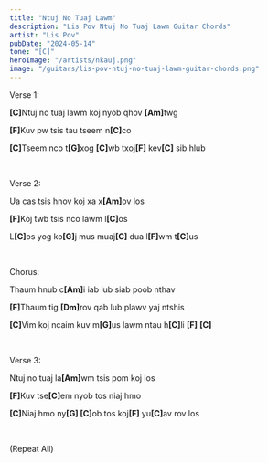 ```yaml
---
title: "Ntuj No Tuaj Lawm"
description: "Lis Pov Ntuj No Tuaj Lawm Guitar Chords"
artist: "Lis Pov"
pubDate: "2024-05-14"
tone: "[C]"
heroImage: "/artists/nkauj.png"
image: "/guitars/lis-pov-ntuj-no-tuaj-lawm-guitar-chords.png"
---
```


Verse 1:

<b>[C]</b>Ntuj no tuaj lawm koj nyob qhov <b>[Am]</b>twg

<b>[F]</b>Kuv pw tsis tau tseem n<b>[C]</b>co

<b>[C]</b>Tseem nco t<b>[G]</b>xog <b>[C]</b>wb txoj<b>[F]</b> kev<b>[C]</b> sib
hlub

<br />

Verse 2:

Ua cas tsis hnov koj xa x<b>[Am]</b>ov los

<b>[F]</b>Koj twb tsis nco lawm l<b>[C]</b>os

L<b>[C]</b>os yog ko<b>[G]</b>j mus muaj<b>[C]</b> dua l<b>[F]</b>wm t<b>[C]</b>us

<br />

Chorus:

Thaum hnub c<b>[Am]</b>i iab lub siab poob nthav

<b>[F]</b>Thaum tig <b>[Dm]</b>rov qab lub plawv yaj ntshis

<b>[C]</b>Vim koj ncaim kuv m<b>[G]</b>us lawm ntau h<b>[C]</b>li <b>[F]</b> <b>[C]</b>

<br />

Verse 3:

Ntuj no tuaj la<b>[Am]</b>wm tsis pom koj los

<b>[F]</b>Kuv tse<b>[C]</b>em nyob tos niaj hmo

<b>[C]</b>Niaj hmo ny<b>[G] [C]</b>ob tos koj<b>[F]</b> yu<b>[C]</b>av rov los

<br />

(Repeat All)
